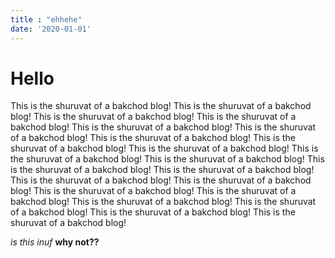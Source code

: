 ```yaml
---
title : "ehhehe"
date: '2020-01-01'
---
```



# Hello

This is the shuruvat of a bakchod blog!
This is the shuruvat of a bakchod blog!
This is the shuruvat of a bakchod blog!
This is the shuruvat of a bakchod blog!
This is the shuruvat of a bakchod blog!
This is the shuruvat of a bakchod blog!
This is the shuruvat of a bakchod blog!
This is the shuruvat of a bakchod blog!
This is the shuruvat of a bakchod blog!
This is the shuruvat of a bakchod blog!
This is the shuruvat of a bakchod blog!
This is the shuruvat of a bakchod blog!
This is the shuruvat of a bakchod blog!
This is the shuruvat of a bakchod blog!
This is the shuruvat of a bakchod blog!
This is the shuruvat of a bakchod blog!
This is the shuruvat of a bakchod blog!
This is the shuruvat of a bakchod blog!
This is the shuruvat of a bakchod blog!
This is the shuruvat of a bakchod blog!
This is the shuruvat of a bakchod blog!

*is this inuf* **why not??**